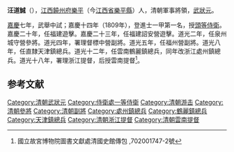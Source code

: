 '''汪道誠'''（{{bd|1780年||1865年|catIdx=}}），[[江西|江西]][[饒州府|饒州府]][[樂平|樂平]]（今[[江西省|江西省]][[樂平縣|樂平縣]]）人，清朝軍事將領，[[武狀元|武狀元]]。

[[嘉慶|嘉慶]]七年，武舉中試；嘉慶十四年（1809年），登進士一甲第一名，授[[頭等侍衛|頭等侍衛]]。嘉慶二十年，任福建遊擊。嘉慶二十三年，任福建詔安營遊擊。道光二年，任泉州城守營參將。道光四年，署理督標中營副將。道光五年，任福州營副將。道光八年，任直隸天津鎮總兵。道光十二年，任雲南鶴麗鎮總兵，同年改浙江處州鎮總兵。道光十八年，署理浙江提督，后授雲南提督<ref>國立故宮博物院圖書文獻處清國史館傳包 ,702001747-2號</ref>。

==参考文献==
{{reflist}}
{{清朝人物小作品}}
{{嘉慶十四年己巳恩科武殿試金榜}}
{{DEFAULTSORT:Wang汪}}
[[Category:清朝武狀元|Category:清朝武狀元]]
[[Category:侍衛處一等侍衛|Category:侍衛處一等侍衛]]
[[Category:清朝游击|Category:清朝游击]]
[[Category:清朝參將|Category:清朝參將]]
[[Category:清朝副將|Category:清朝副將]]
[[Category:處州鎮總兵|Category:處州鎮總兵]]
[[Category:鶴麗鎮總兵|Category:鶴麗鎮總兵]]
[[Category:天津鎮總兵|Category:天津鎮總兵]]
[[Category:清朝浙江提督|Category:清朝浙江提督]]
[[Category:清朝雲南提督|Category:清朝雲南提督]]